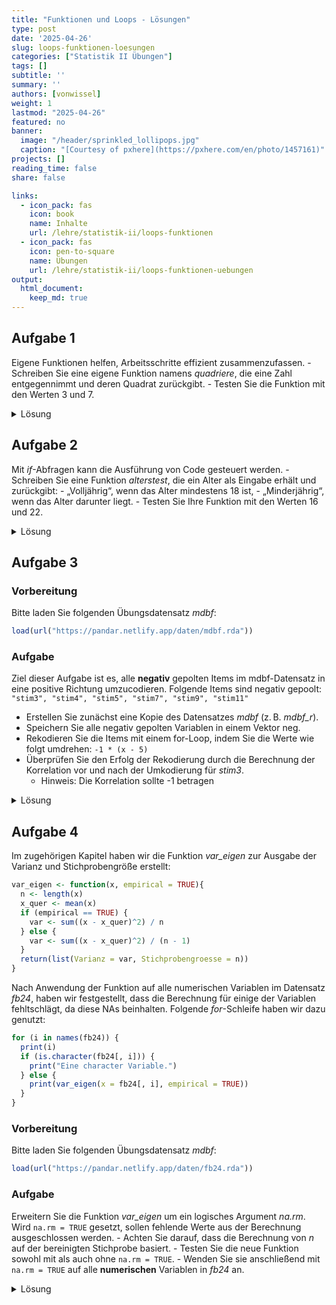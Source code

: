 ```yaml
---
title: "Funktionen und Loops - Lösungen" 
type: post
date: '2025-04-26'
slug: loops-funktionen-loesungen
categories: ["Statistik II Übungen"] 
tags: [] 
subtitle: ''
summary: '' 
authors: [vonwissel] 
weight: 1
lastmod: "2025-04-26"
featured: no
banner: 
  image: "/header/sprinkled_lollipops.jpg"
  caption: "[Courtesy of pxhere](https://pxhere.com/en/photo/1457161)"
projects: []
reading_time: false
share: false

links:
  - icon_pack: fas
    icon: book
    name: Inhalte
    url: /lehre/statistik-ii/loops-funktionen
  - icon_pack: fas
    icon: pen-to-square
    name: Übungen
    url: /lehre/statistik-ii/loops-funktionen-uebungen
output:
  html_document:
    keep_md: true
---
```


## Aufgabe 1

Eigene Funktionen helfen, Arbeitsschritte effizient zusammenzufassen.
- Schreiben Sie eine eigene Funktion namens *quadriere*, die eine Zahl entgegennimmt und deren Quadrat zurückgibt.
- Testen Sie die Funktion mit den Werten 3 und 7.

<details>

<summary>Lösung</summary>

``` r
# Funktion erstellen
quadriere <- function(x) {
  return(x^2)
}

# Funktion testen
quadriere(3)
quadriere(7)
```

</details>

## Aufgabe 2

Mit *if*-Abfragen kann die Ausführung von Code gesteuert werden.
- Schreiben Sie eine Funktion *alterstest*, die ein Alter als Eingabe erhält und zurückgibt:
  - „Volljährig“, wenn das Alter mindestens 18 ist,
  - „Minderjährig“, wenn das Alter darunter liegt.
- Testen Sie Ihre Funktion mit den Werten 16 und 22.

<details>

<summary>Lösung</summary>

``` r
# Funktion erstellen
alterstest <- function(alter) {
  if (alter >= 18) {
    return("Volljährig")
  } else {
    return("Minderjährig")
  }
}

# Funktion testen
alterstest(16)
alterstest(22)
```

</details>

## Aufgabe 3

### Vorbereitung

Bitte laden Sie folgenden Übungsdatensatz *mdbf*:

```r
load(url("https://pandar.netlify.app/daten/mdbf.rda"))
```

### Aufgabe

Ziel dieser Aufgabe ist es, alle **negativ** gepolten Items im mdbf-Datensatz in eine positive Richtung umzucodieren.
Folgende Items sind negativ gepoolt: `"stim3", "stim4", "stim5", "stim7", "stim9", "stim11"`

- Erstellen Sie zunächst eine Kopie des Datensatzes *mdbf* (z. B. *mdbf_r*).
- Speichern Sie alle negativ gepolten Variablen in einem Vektor neg.
- Rekodieren Sie die Items mit einem for-Loop, indem Sie die Werte wie folgt umdrehen: `-1 * (x - 5)` 
- Überprüfen Sie den Erfolg der Rekodierung durch die Berechnung der Korrelation vor und nach der Umkodierung für *stim3*.
  - Hinweis: Die Korrelation sollte -1 betragen

<details>

<summary>Lösung</summary>

``` r

# Negative Items definieren
neg <- c("stim3", "stim4", "stim5", "stim7", "stim9", "stim11")

# Umcodierung mit for-loop
for (i in neg) {
  mdbf_r[, i] <- -1 * (mdbf[, i] - 5)
}

# Prüfung der Umkodierung (z. B. für stim3)
cor(mdbf$stim3, mdbf_r$stim3)
```

</details>

## Aufgabe 4

Im zugehörigen Kapitel haben wir die Funktion *var_eigen* zur Ausgabe der Varianz und Stichprobengröße erstellt:

```r
var_eigen <- function(x, empirical = TRUE){
  n <- length(x)
  x_quer <- mean(x)
  if (empirical == TRUE) {
    var <- sum((x - x_quer)^2) / n
  } else {
    var <- sum((x - x_quer)^2) / (n - 1)
  }
  return(list(Varianz = var, Stichprobengroesse = n))
}
```

Nach Anwendung der Funktion auf alle numerischen Variablen im Datensatz *fb24*, haben wir festgestellt, dass die Berechnung für einige der Variablen fehltschlägt, da diese NAs beinhalten. Folgende *for*-Schleife haben wir dazu genutzt:

```r
for (i in names(fb24)) {
  print(i)
  if (is.character(fb24[, i])) {
    print("Eine character Variable.")
  } else {
    print(var_eigen(x = fb24[, i], empirical = TRUE))
  }
}
```

### Vorbereitung

Bitte laden Sie folgenden Übungsdatensatz *mdbf*:

```r
load(url("https://pandar.netlify.app/daten/fb24.rda"))
```

### Aufgabe

Erweitern Sie die Funktion *var_eigen* um ein logisches Argument *na.rm*.
Wird `na.rm = TRUE` gesetzt, sollen fehlende Werte aus der Berechnung ausgeschlossen werden.
- Achten Sie darauf, dass die Berechnung von *n* auf der bereinigten Stichprobe basiert.
- Testen Sie die neue Funktion sowohl mit als auch ohne `na.rm = TRUE`.
- Wenden Sie sie anschließend mit `na.rm = TRUE` auf alle **numerischen** Variablen in *fb24* an.

<details>

<summary>Lösung</summary>

``` r
# Erweiterte Funktion mit na.rm-Argument
var_eigen <- function(x, empirical = TRUE, na.rm = FALSE) {
  if (na.rm == TRUE) {
    x <- x[!is.na(x)]
  }
  n <- length(x)
  if (n == 0) return(list(Varianz = NA, Stichprobengroesse = 0))
  
  x_quer <- mean(x)
  
  if (empirical == TRUE) {
    var <- sum((x - x_quer)^2) / n
  } else {
    var <- sum((x - x_quer)^2) / (n - 1)
  }
  
  return(list(Varianz = var, Stichprobengroesse = n))
}

# For-Schleife für alle Variablen
for (i in names(fb24)) {
  print(i)
  if (is.character(fb24[, i])) {
    print("Eine character Variable.")
  } else {
    print(var_eigen(fb24[[i]], empirical = TRUE, na.rm = TRUE))
  }
}
```

</details>